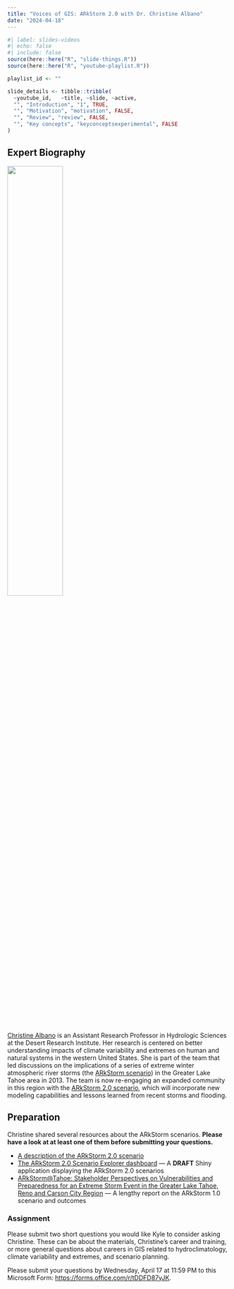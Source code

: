 ```yaml
---
title: "Voices of GIS: ARkStorm 2.0 with Dr. Christine Albano"
date: "2024-04-18"
---
```


```r
#| label: slides-videos
#| echo: false
#| include: false
source(here::here("R", "slide-things.R"))
source(here::here("R", "youtube-playlist.R"))

playlist_id <- ""

slide_details <- tibble::tribble(
  ~youtube_id,   ~title, ~slide, ~active,
  "", "Introduction", "1", TRUE,
  "", "Motivation", "motivation", FALSE,
  "", "Review", "review", FALSE,
  "", "Key concepts", "keyconceptsexperimental", FALSE
)
```

## Expert Biography

![](https://www.dri.edu/wp-content/uploads/directory/photos/1734-a88a02a6465ddd2ea03c5f552cbdb67f.jpg){width=50% fig-align="center" fig-alt="Christine Albano."}

[Christine Albano](https://www.dri.edu/directory/christine-albano/){target="_blank"} is an Assistant Research Professor in Hydrologic Sciences at the Desert Research Institute. Her research is centered on better understanding impacts of climate variability and extremes on human and natural systems in the western United States. She is part of the team that led discussions on the implications of a series of extreme winter atmospheric river storms (the [ARkStorm scenario](https://pubs.usgs.gov/of/2010/1312/){target="_blank"}) in the Greater Lake Tahoe area in 2013. The team is now re-engaging an expanded community in this region with the [ARkStorm 2.0 scenario](https://www.dri.edu/project/arkstormsierrafront-2-0/){target="_blank"}, which will incorporate new modeling capabilities and lessons learned from recent storms and flooding.

## Preparation
Christine shared several resources about the ARkStorm scenarios. **Please have a look at at least one of them before submitting your questions.**

- [A description of the ARkStorm 2.0 scenario](https://weatherwest.com/archives/16626){target="_blank"}
- [The ARkStorm 2.0 Scenario Explorer dashboard](https://climate-engine.shinyapps.io/arkstorm-sandbox/){target="_blank"} — A **DRAFT** Shiny application displaying the ARkStorm 2.0 scenarios
- [ARkStorm@Tahoe: Stakeholder Perspectives on Vulnerabilities and Preparedness for an Extreme Storm Event in the Greater Lake Tahoe, Reno and Carson City Region](https://s3-us-west-2.amazonaws.com/webfiles.dri.edu/Projects/ARkStormTahoe2/ARkStormTahoeFinalReportUNR2014.pdf){target="_blank"} — A lengthy report on the ARkStorm 1.0 scenario and outcomes

### Assignment
Please submit two short questions you would like Kyle to consider asking Christine. These can be about the materials, Christine's career and training, or more general questions about careers in GIS related to hydroclimatology, climate variability and extremes, and scenario planning.

Please submit your questions by Wednesday, April 17 at 11:59 PM to this Microsoft Form: <https://forms.office.com/r/tDDFD87yJK>{target="_blank"}.
